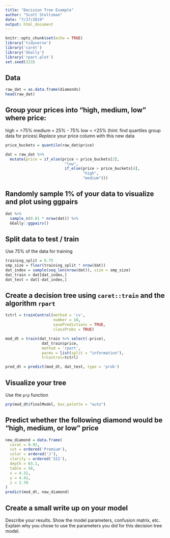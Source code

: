 ```yaml
---
title: "Decision Tree Example"
author: "Scott Stoltzman"
date: "7/17/2019"
output: html_document
---
```


```r
knitr::opts_chunk$set(echo = TRUE)
library('tidyverse')
library('caret')
library('GGally')
library('rpart.plot')
set.seed(123)
```

## Data
```r
raw_dat = as.data.frame(diamonds)
head(raw_dat)
```


## Group your prices into "high, medium, low" where price:
high = >75%
medium = 25% - 75%
low = <25%
(hint: find quartiles group data for prices)
*Replace* your price column with this new data
```r
price_buckets = quantile(raw_dat$price)

dat = raw_dat %>%
  mutate(price = if_else(price < price_buckets[2],
                          "low",
                          if_else(price > price_buckets[4],
                                  "high",
                                  "medium")))
```


## Randomly sample 1% of your data to visualize and plot using ggpairs
```r
dat %>% 
  sample_n(0.01 * nrow(dat)) %>%
  GGally::ggpairs()
```


## Split data to test / train
Use 75% of the data for training 
```r
training_split = 0.75
smp_size = floor(training_split * nrow(dat))
dat_index = sample(seq_len(nrow(dat)), size = smp_size)
dat_train = dat[dat_index,]
dat_test = dat[-dat_index,]
```


## Create a decision tree using `caret::train` and the algorithm `rpart`
```r
tctrl = trainControl(method = 'cv',
                     number = 10,
                     savePredictions = TRUE,
                     classProbs = TRUE)

mod_dt = train(dat_train %>% select(-price), 
                dat_train$price, 
                method = 'rpart',
                parms = list(split = "information"),
                trControl=tctrl)

pred_dt = predict(mod_dt, dat_test, type = 'prob')
```

## Visualize your tree
Use the `prp` function
```r
prp(mod_dt$finalModel, box.palette = "auto")
```


## Predict whether the following diamond would be "high, medium, or low" price
```r
new_diamond = data.frame(
  carat = 0.92,
  cut = ordered('Premium'),
  color = ordered('J'),
  clarity = ordered('SI2'),
  depth = 63.1,
  table = 58,
  x = 4.31,
  y = 4.41,
  z = 2.70
)
predict(mod_dt, new_diamond)
```


## Create a small write up on your model

Describe your results.
Show the model parameters, confusion matrix, etc.
Explain why you chose to use the parameters you did for this decision tree model.

